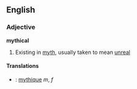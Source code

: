==English==

===Adjective===
'''mythical'''

# Existing in [[myth]], usually taken to mean [[unreal]]

====Translations====
*{{fr}}: [[mythique]] ''m'', ''f''